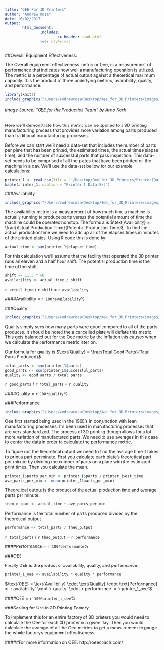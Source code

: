 ```yaml
---
title: "OEE For 3D Printers"
author: "Andrew Rosa"
date: "6/02/2017"
output:
        html_document:
                includes:
                        in_header: head.html
                css: style.css
---
```


##Overall Equipment Effectiveness:

The Overall equipment effectiveness metric or Oee, is a measurement of performance that indicates how well a manufacturing operation is utilized. The metric is a percentage of actual output against a theoretical maximum capacity. It is the product of three underlying metrics, availability, quality, and performance. 

```r
library(knitr)
include_graphics("/Users/andrewrosa/Desktop/Oee_for_3D_Printers/images/OEE.jpg")
```

###### Image Source: “OEE for the Production Team” by Arno Koch

Here we'll demonstrate how this metric can be applied to a 3D printing manufacturing process that provides more variation among parts produced than traditional manufacturing processes.

Before we can start we'll need a data-set that includes the number of parts per plate that has been printed, the estimated times, the actual times(elapse time), and the number of successful parts that pass inspection. This data-set needs to be comprised of all the plates that have been printed on the machine in a day. We'll use the data-set bellow for our example calculations: 

```r
printer_1 <- read.csv(file = "~/Desktop/Oee_for_3D_Printers/Printer1Data.csv")
kable(printer_1, caption = "Printer 1 Data-Set")
```

###Availability

```r
include_graphics("/Users/andrewrosa/Desktop/Oee_for_3D_Printers/images/availability_555.jpg")
```

The availability metric is a measurement of how much time a machine is actually running to produce parts versus the potential amount of time the machine could be operated nonstop. The formula is $\text{Availibility} = \frac{Actual Production Time}{Potential Production Time}$. To find the actual production time we need to add up all of the elapsed times in minutes of the printed plates. Using R code this is done by:

```r
actual_time <- sum(printer_1$elapsed_time)
```

For this calculation we'll assume that the facility that operated the 3D printer runs an eleven and a half hour shift. The potential production time is the time of the shift. 

```r
shift <- 11.5 * 60
availability <- actual_time / shift
```

`r actual_time` / `r shift` = `r availability`

####Availibility = `r 100*availability`%

###Quality

```r
include_graphics("/Users/andrewrosa/Desktop/Oee_for_3D_Printers/images/Quality.jpg")
```

Quality simply sees how many parts were good compared to all of the parts produces. It should be noted the a cancelled plate will deflate this metric. This gets balanced out for the Oee metric by the inflation this causes when we calculate the performance metric later on. 

Our formula for quality is $\text{Quality} = \frac{Total Good Parts}{Total Parts Produced}$

```r
total_parts <- sum(printer_1$parts)
good_parts <- sum(printer_1$successful_parts)
quality <- good_parts / total_parts
```

`r good_parts` / `r total_parts` = `r quality`

####Quality = `r 100*quality`%

###Performance

```r
include_graphics("/Users/andrewrosa/Desktop/Oee_for_3D_Printers/images/performance.jpg")
```

Oee first started being used in the 1960's in conjunction with lean manufacturing processes. It's been used in manufacturing processes that are very standardized. The process of 3D printing though allows for a lot more variation of manufactured parts. We need to use averages in this case to center the data in order to calculate the performance metric.

To figure out the theoretical output we need to find the average time it takes to print a part per minute. First you calculate each plate's theoretical part per minute by dividing the number of parts on a plate with the estimated print times. Then you calculate the mean.

```r
printer_1$parts_per_min <- printer_1$parts / printer_1$est_time
ave_parts_per_min <- mean(printer_1$parts_per_min)
```

Theoretical output is the product of the actual production time and average parts per minute.

```r
theo_output <- actual_time * ave_parts_per_min
```

Performance is the total number of parts produced divided by the theoretical output.

```r
performance <- total_parts / theo_output
```

`r total_parts` / `r theo_output` = `r performance`

####Performance = `r 100*performance`%

###OEE

Finally OEE is the product of availability, quality, and performance. 

```r
printer_1_oee <- availability * quality * performance
```

$\text{OEE} = \text{Availibilty} \cdot \text{Quality} \cdot \text{Performance} = `r availability` \cdot `r quality` \cdot `r performance` = `r printer_1_oee`$

####OEE = `r 100*printer_1_oee`%

###Scaling for Use in 3D Printing Factory

To implement this for an entire factory of 3D printers you would need to calculate the Oee for each 3D printer in a given day. Then you would calculate the average of all the Oee metrics to get a measurement to gauge the whole factory's equipment effectiveness. 

#####For more information on OEE:
http://oeecoach.com/









